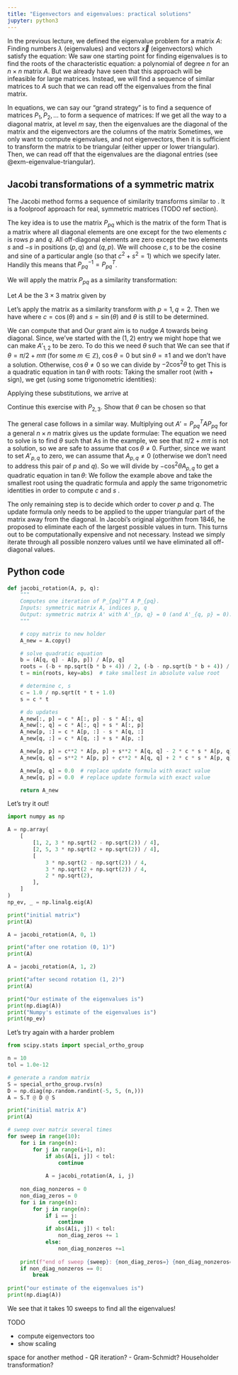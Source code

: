 ```yaml
---
title: "Eigenvectors and eigenvalues: practical solutions"
jupyter: python3
---
```


In the previous lecture, we defined the eigenvalue problem for a matrix $A$: Finding numbers $\lambda$ (eigenvalues) and vectors $\vec{x}$ (eigenvectors) which satisfy the equation:
\begin{equation}
A \vec{x} = \lambda \vec{x}.
\end{equation}
We saw one starting point for finding eigenvalues is to find the roots of the characteristic equation: a polynomial of degree $n$ for an $n \times n$ matrix $A$. But we already have seen that this approach will be infeasible for large matrices. Instead, we will find a sequence of similar matrices to $A$ such that we can read off the eigenvalues from the final matrix.

In equations, we can say our "grand strategy" is to find a sequence of matrices $P_1, P_2, \ldots$ to form a sequence of matrices:
\begin{equation}
\label{eq:similarity_transform}
A, P_1^{-1} A P, P_2^{-1} P_1^{-1} A P_1 P_2, P_3^{-1} P_2^{-1} P_1^{-1} A P_1 P_2 P_3, \ldots
\end{equation}
If we get all the way to a diagonal matrix, at level $m$ say, then the eigenvalues are the diagonal of the matrix
\begin{equation*}
P_m^{-1} P_{m-1}^{-1} \cdots P_2^{-1} P_1^{-1} A P_1 P_2 \cdots P_{m-1} P_m,
\end{equation*}
and the eigenvectors are the columns of the matrix
\begin{equation*}
S_m = P_1 P_2 \cdots P_{m-1} P_m.
\end{equation*}
Sometimes, we only want to compute eigenvalues, and not eigenvectors, then it is sufficient to transform the matrix to be triangular (either upper or lower triangular). Then, we can read off that the eigenvalues are the diagonal entries (see @exm-eigenvalue-triangular).

## Jacobi transformations of a symmetric matrix

The Jacobi method forms a sequence of similarity transforms similar to \eqref{eq:similarity_transform}.
It is a foolproof approach for real, symmetric matrices (TODO ref section).

The key idea is to use the matrix $P_{pq}$ which is the matrix of the form
\begin{equation}
\label{eq:Pmatrix}
 P_{pq} = \begin{pmatrix}
  1 &&&&&&& \\
  & \ddots &&&&&& \\
  && c & \cdots & s &&& \\
  && \vdots & 1 & \vdots &&& \\
  && -s & \cdots & c &&& \\
  &&&&&& \ddots & \\
  &&&&&&& 1
 \end{pmatrix}
\end{equation}
That is a matrix where all diagonal elements are one except for the two elements $c$ is rows $p$ and $q$. All off-diagonal elements are zero except the two elements $s$ and $-s$ in positions $(p, q)$ and $(q, p)$.
We will choose $c, s$ to be the cosine and sine of a particular angle (so that $c^2 + s^2 = 1$) which we specify later.
Handily this means that $P_{pq}^{-1} = P_{pq}^T$.

We will apply the matrix $P_{pq}$ as a similarity transformation:
\begin{equation*}
A' = P_{pq}^{T} A P.
\end{equation*}

::: {#exm-one-jacobi-rotation}
Let $A$ be the $3 \times 3$ matrix given by
\begin{equation*}
 A = \begin{pmatrix}
 1 & 2 & \frac{3 \sqrt{2 - \sqrt{2}}}{4}\\2 & 5 & \frac{3 \sqrt{\sqrt{2} + 2}}{4}\\\frac{3 \sqrt{2 - \sqrt{2}}}{4} & \frac{3 \sqrt{\sqrt{2} + 2}}{4} & 2 \sqrt{2}
 \end{pmatrix}.
\end{equation*}

Let's apply the matrix as a similarity transform with $p=1, q=2$. Then we have
\begin{equation*}
 P_{1,2} = \begin{pmatrix}
 c & s & 0\\- s & c & 0\\0 & 0 &
 \end{pmatrix},
\end{equation*}
where $c = \cos(\theta)$ and $s = \sin(\theta)$ and $\theta$ is still to be determined.

We can compute that
\begin{equation*}
 A P_{1,2} =
 \begin{pmatrix}
 c - 2 s & 2 c + s & \frac{3 \sqrt{2 - \sqrt{2}}}{4}\\2 c - 5 s & 5 c + 2 s & \frac{3 \sqrt{\sqrt{2} + 2}}{4}\\\frac{3 c \sqrt{2 - \sqrt{2}}}{4} - \frac{3 s \sqrt{\sqrt{2} + 2}}{4} & \frac{3 c \sqrt{\sqrt{2} + 2}}{4} + \frac{3 s \sqrt{2 - \sqrt{2}}}{4} & 2 \sqrt{2}
 \end{pmatrix}
 \end{equation*}
 and
\begin{equation*}
 A' = P_{1, 2}^T A P_{1,2} = \begin{pmatrix}
 c^{2} - 4 c s + 5 s^{2} & 2 c^{2} - 4 c s - 2 s^{2} & \frac{3 c \sqrt{2 - \sqrt{2}}}{4} - \frac{3 s \sqrt{\sqrt{2} + 2}}{4}\\2 c^{2} - 4 c s - 2 s^{2} & 5 c^{2} + 4 c s + s^{2} & \frac{3 c \sqrt{\sqrt{2} + 2}}{4} + \frac{3 s \sqrt{2 - \sqrt{2}}}{4}\\\frac{3 c \sqrt{2 - \sqrt{2}}}{4} - \frac{3 s \sqrt{\sqrt{2} + 2}}{4} & \frac{3 c \sqrt{\sqrt{2} + 2}}{4} + \frac{3 s \sqrt{2 - \sqrt{2}}}{4} & 2 \sqrt{2}
 \end{pmatrix}
 \end{equation*}
Our grant aim is to nudge $A$ towards being diagonal.
Since, we've started with the $(1, 2)$ entry we might hope that we can make $A'_{1,2}$ to be zero. To do this we need $\theta$ such that
\begin{equation*}
2 \cos^{2}\theta - 4 \cos\theta \sin\theta - 2 \sin^2 \theta = 0
\end{equation*}
We can see that if $\theta = \pi/2 + m \pi$ (for some $m \in \mathbb{Z}$), $\cos\theta = 0$ but $\sin\theta = \pm 1$ and we don't have a solution. Otherwise, $\cos\theta \neq 0$ so we can divide by $- 2 \cos^2\theta$ to get
\begin{equation*}
\tan^2\theta + 2 \tan(\theta) - 1 = 0.
\end{equation*}
This is a quadratic equation in $\tan\theta$ with roots:
\begin{equation*}
\tan\theta = -1 \pm \sqrt{2}.
\end{equation*}
Taking the smaller root (with $+$ sign), we get (using some trigonometric identities):
\begin{equation}
\label{eq:trig_id}
\begin{aligned}
\tan\theta & = -1 + \sqrt{2} \\
\cos\theta & = 1 / \sqrt{\tan^2\theta +1} = \sqrt{\sqrt{2}/4 + 1/2} \\
\sin\theta & = \tan\theta \cos\theta
=  \sqrt{1/2 - \sqrt{2}/4}.
\end{aligned}
\end{equation}

Applying these substitutions, we arrive at
\begin{equation*}
A' = \begin{pmatrix}
3 - 2 \sqrt{2} & 0 & 0\\0 & 2 \sqrt{2} + 3 & \frac{3}{2}\\0 & \frac{3}{2} & 2 \sqrt{2}
\end{pmatrix}
\end{equation*}

::: {#exr-sim-trans}
Continue this exercise with $P_{2, 3}$.
Show that $\theta$ can be chosen so that
\begin{align*}
A'' = P_{2, 3}^{-1} A' P_{2, 3}
= \begin{pmatrix}
3 - 2 \sqrt{2} & 0 & 0\\0 & \frac{3}{2} + \frac{7 \sqrt{2}}{2} & 0\\0 & 0 & \frac{\sqrt{2}}{2} + \frac{3}{2}
\end{pmatrix} \\
\approx
\begin{pmatrix}
0.17157287525381 & 0 & 0\\0 & 6.44974746830583 & 0\\0 & 0 & 2.20710678118655
\end{pmatrix}.
\end{align*}
:::
:::

The general case follows in a similar way.
Multiplying out $A' = P_{pq}^{T} A P_{pq}$ for a general $n \times n$ matrix gives us the update formulae:
\begin{align*}
A'_{r, p} & = c A_{r, p} - s A_{r, q}
&& \text{for} \quad r \in \{1, \ldots n\} \setminus \{p, q\} \\
A'_{r, q} & = c A_{r, q} + s A_{r, p}
&& \text{for} \quad r \in \{1, \ldots n\} \setminus \{p, q\} \\
A'_{q, r} & = c A_{p, r} - s A_{q, r}
&& \text{for} \quad r \in \{1, \ldots n\} \setminus \{p, q\} \\
A'_{q, r} & = c A_{q, r} + s A_{p, r}
&& \text{for} \quad r \in \{1, \ldots n\} \setminus \{p, q\} \\
A'_{p, p} & = c^2 A_{p, p} + s^2 A_{q, q} - 2 c s A_{p, q} \\
A'_{q, q} & = s^2 A_{p, p} + c^2 A_{q, q} + 2 c s A_{p, q} \\
A'_{p, q} & = (c^2 - s^2) A_{p, q} + c s (A_{p, p} - A_{q, q}) \\
A'_{q, p} & = (c^2 - s^2) A_{q, p} + c s (A_{p, p} - A_{q, q}) \\
\end{align*}
The equation we need to solve is to find $\theta$ such that
\begin{equation*}
A'_{p, q} = (\cos^2\theta - \sin^2\theta) A_{p, q} + \cos\theta \sin\theta (A_{p, p} - A_{q, q}) = 0
\end{equation*}
As in the example, we see that $\pi/2 + m \pi$ is not a solution, so we are safe to assume that $\cos\theta \neq 0$. Further, since we want to set $A'_{p, q}$ to zero, we can assume that $A_{p, q} \neq 0$ (otherwise we don't need to address this pair of $p$ and $q$).
So we will divide by $-\cos^2\theta A_{p, q}$ to get a quadratic equation in $\tan\theta$:
\begin{equation*}
-1 + \tan^2\theta - \tan\theta \frac{A_{p, p} - A_{q, q}}{A_{p, q}} = 0
\end{equation*}
We follow the example above and take the smallest root using the quadratic formula and apply the same trigonometric identities in order to compute $c$ and $s$ \eqref{eq:trig_id}.

The only remaining step is to decide which order to cover $p$ and $q$. The update formula only needs to be applied to the upper triangular part of the matrix away from the diagonal.
In Jacobi's original algorithm from 1846, he proposed to eliminate each of the largest possible values in turn. This turns out to be computationally expensive and not necessary. Instead we simply iterate through all possible nonzero values until we have eliminated all off-diagonal values.

## Python code

```python
def jacobi_rotation(A, p, q):
    """
    Computes one iteration of P_{pq}^T A P_{pq}.
    Inputs: symmetric matrix A, indices p, q
    Output: symmetric matrix A' with A'_{p, q} = 0 (and A'_{q, p} = 0).
    """

    # copy matrix to new holder
    A_new = A.copy()

    # solve quadratic equation
    b = (A[q, q] - A[p, p]) / A[p, q]
    roots = (-b + np.sqrt(b * b + 4)) / 2, (-b - np.sqrt(b * b + 4)) / 2
    t = min(roots, key=abs)  # take smallest in absolute value root

    # determine c, s
    c = 1.0 / np.sqrt(t * t + 1.0)
    s = c * t

    # do updates
    A_new[:, p] = c * A[:, p] - s * A[:, q]
    A_new[:, q] = c * A[:, q] + s * A[:, p]
    A_new[p, :] = c * A[p, :] - s * A[q, :]
    A_new[q, :] = c * A[q, :] + s * A[p, :]

    A_new[p, p] = c**2 * A[p, p] + s**2 * A[q, q] - 2 * c * s * A[p, q]
    A_new[q, q] = s**2 * A[p, p] + c**2 * A[q, q] + 2 * c * s * A[p, q]

    A_new[p, q] = 0.0  # replace update formula with exact value
    A_new[q, p] = 0.0  # replace update formula with exact value

    return A_new


```

Let's try it out!

```python
import numpy as np

A = np.array(
    [
        [1, 2, 3 * np.sqrt(2 - np.sqrt(2)) / 4],
        [2, 5, 3 * np.sqrt(2 + np.sqrt(2)) / 4],
        [
            3 * np.sqrt(2 - np.sqrt(2)) / 4,
            3 * np.sqrt(2 + np.sqrt(2)) / 4,
            2 * np.sqrt(2),
        ],
    ]
)
np_ev, _ = np.linalg.eig(A)

print("initial matrix")
print(A)

A = jacobi_rotation(A, 0, 1)

print("after one rotation (0, 1)")
print(A)

A = jacobi_rotation(A, 1, 2)

print("after second rotation (1, 2)")
print(A)

print("Our estimate of the eigenvalues is")
print(np.diag(A))
print("Numpy's estimate of the eigenvalues is")
print(np_ev)
```

Let's try again with a harder problem

```python
from scipy.stats import special_ortho_group

n = 10
tol = 1.0e-12

# generate a random matrix
S = special_ortho_group.rvs(n)
D = np.diag(np.random.randint(-5, 5, (n,)))
A = S.T @ D @ S

print("initial matrix A")
print(A)

# sweep over matrix several times
for sweep in range(10):
    for i in range(n):
        for j in range(i+1, n):
            if abs(A[i, j]) < tol:
                continue
                
            A = jacobi_rotation(A, i, j)
            
    non_diag_nonzeros = 0
    non_diag_zeros = 0
    for i in range(n):
        for j in range(n):
            if i == j:
                continue
            if abs(A[i, j]) < tol:
                non_diag_zeros += 1
            else:
                non_diag_nonzeros +=1
                
    print(f"end of sweep {sweep}: {non_diag_zeros=} {non_diag_nonzeros=}")
    if non_diag_nonzeros == 0:
        break
        
print("our estimate of the eigenvalues is")
print(np.diag(A))
```
We see that it takes 10 sweeps to find all the eigenvalues!

TODO

- compute eigenvectors too
- show scaling

space for another method
- QR iteration?
- Gram-Schmidt?
Householder transformation?
